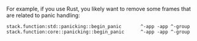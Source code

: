 For example, if you use Rust, you likely want to remove some frames that are related to panic handling:

```discover {tabTitle:"Enhancement Rules"}
stack.function:std::panicking::begin_panic       ^-app -app ^-group
stack.function:core::panicking::begin_panic      ^-app -app ^-group
```
